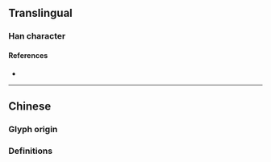 {{also|場}}
{{character info}}
==Translingual==
{{stroke order|strokes=6}}

===Han character===
{{Han char|rn=32|rad=土|as=03|sn=6|four=|canj=GNSH|ids=⿰土𠃓}}

====References====
* {{Han ref|kx=0224.181|hdz=10421.010|uh=573A|ud=22330}}

----

==Chinese==

===Glyph origin===
{{Han simp|場|f=昜|t=𠃓}}

===Definitions===
{{zh-see|場}}